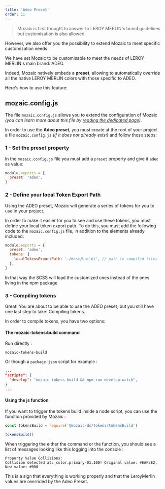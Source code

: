 ```yaml
---
title: 'Adeo Preset'
order: 11
---
```


> Mozaic is first thought to answer to LEROY MERLIN's brand guidelines but customisation is also allowed.

However, we also offer you the possibility to extend Mozaic to meet specific customization needs.

We have set Mozaic to be customisable to meet the needs of LEROY MERLIN's main brand: ADEO.

Indeed, Mozaic natively embeds a **preset**, allowing to automatically override all the native LEROY MERLIN colors with those specific to ADEO.

Here's how to use this feature:

## mozaic.config.js

The file `mozaic.config.js` allows you to extend the configuration of Mozaic _(you can learn more about this file by [reading the dedicated page](/GetStarted/Developers/Configuration/))_.

In order to use the **Adeo preset**, you must create at the root of your project a file `mozaic.config.js` _(if it does not already exist)_ and follow these steps:

### 1 - Set the preset property

In the `mozaic.config.js` file you must add a `preset` property and give it `adeo` as value:

```js
module.exports = {
  preset: 'adeo',
}
```

### 2 - Define your local Token Export Path

Using the ADEO preset, Mozaic will generate a series of tokens for you to use in your project.

In order to make it easier for you to see and use these tokens, you must define your local token export path. To do this, you must add the following code to the `mozaic.config.js` file, in addition to the elements already included:

```js
module.exports = {
  preset: 'adeo',
  tokens: {
    localTokensExportPath: './dest/build/', // path to compiled files
  },
}
```

In that way the SCSS will load the customized ones instead of the ones living in the npm package.

### 3 - Compiling tokens

Great! You are about to be able to use the ADEO preset, but you still have one last step to take: Compiling tokens.

In order to compile tokens, you have two options:

#### The mozaic-tokens:build command

Run directly :

```shell
mozaic-tokens-build
```

Or though a `package.json` script for example :

```Json
...
"scripts": {
  "develop": "mozaic-tokens-build && npm run develop:watch",
}
...
```

#### Using the js function

If you want to trigger the tokens build inside a node script, you can use the function provided by Mozaic :

```js
const tokensBuild = require('@mozaic-ds/tokens/tokensBuild')

tokensBuild()
```

When triggering the either the command or the function, you should see a list of messages looking like this logging into the console :

```
Property Value Collisions:
Collision detected at: color.primary-01.100! Original value: #EAF3E2, New value: #000
```

This is a sign that everything is working properly and that the LeroyMerlin values are overrided by the Adeo Preset.
